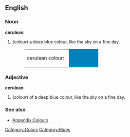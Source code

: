 ==English==

===Noun===
'''cerulean'''
#(''colour'') a deep blue colour, like the sky on a fine day.
#:<table><tr><td>cerulean colour: &nbsp;</td><td bgcolor="#0082bc" width="80">&nbsp; </td></tr></table>

===Adjective===
'''cerulean'''
#(''colour'') of a deep blue colour, like the sky on a fine day.

===See also===
*[[Wiktionary_Appendix:Colours|Appendix:Colours]]

[[Category:Colors]]
[[Category:Blues]]